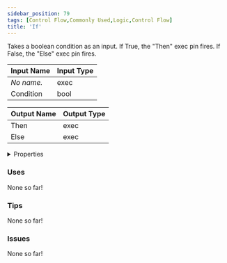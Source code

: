 ```yaml
---
sidebar_position: 79
tags: [Control Flow,Commonly Used,Logic,Control Flow]
title: 'If'
---
```


Takes a boolean condition as an input. If True, the "Then" exec pin fires. If False, the "Else" exec pin fires.






<EsbSvg />

| Input Name | Input Type |
|-----------|-----------|
| *No name.* | exec |
| Condition | bool |

| Output Name | Output Type |
|-----------|-----------|
| Then | exec |
| Else | exec |


<details>
  <summary>Properties</summary>
  <div>
    <div>
    <table>
      <thead>
        <tr>
          <th>Is beta required?</th>
          <th>❌</th>
        </tr>
        <tr>
          <th>Is this chip a trolling risk?</th>
          <th>❌</th>
        </tr>
        <tr>
          <th>Is this chip a role assignment risk?</th>
          <th>❌</th>
        </tr>
        <tr>
          <th>Chip UUID</th>
          <th>7adc6ab1-fcab-4746-aec6-006352e29cdc</th>
        </tr>
      </thead>
    </table>
    </div>
  </div>
</details>

### Uses

None so far!

### Tips

None so far!

### Issues

None so far!